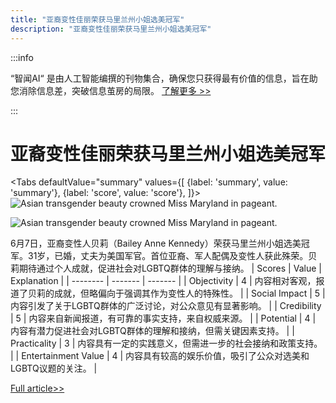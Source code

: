 ```yaml
---
title: "亚裔变性佳丽荣获马里兰州小姐选美冠军"
description: "亚裔变性佳丽荣获马里兰州小姐选美冠军"
---
```



:::info

“智闻AI“ 是由人工智能编撰的刊物集合，确保您只获得最有价值的信息，旨在助您消除信息差，突破信息茧房的局限。  [了解更多 >>](/)

:::

# 亚裔变性佳丽荣获马里兰州小姐选美冠军


<Tabs
	defaultValue="summary"
	values={[
	{label: 'summary', value: 'summary'},
	{label: 'score', value: 'score'},
]}>
<TabItem value="summary">
<img
  src="https://image.informedainews.com/2024/06/Soc-8Hy-1717983405-0.jpg"
  alt="Asian transgender beauty crowned Miss Maryland in pageant."
/>

<img
  src="https://image.informedainews.com/2024/06/Soc-6KS-1717983405-1.jpg"
  alt="Asian transgender beauty crowned Miss Maryland in pageant."
/>



6月7日，亚裔变性人贝莉（Bailey Anne Kennedy）荣获马里兰州小姐选美冠军。31岁，已婚，丈夫为美国军官。首位亚裔、军人配偶及变性人获此殊荣。贝莉期待通过个人成就，促进社会对LGBTQ群体的理解与接纳。
</TabItem>
<TabItem value="score">
	| Scores     | Value   | Explanation |
	| -------- | ------- | ------- |
	| Objectivity  | 4    | 内容相对客观，报道了贝莉的成就，但略偏向于强调其作为变性人的特殊性。    |
	| Social Impact | 5     | 内容引发了关于LGBTQ群体的广泛讨论，对公众意见有显著影响。    |
	| Credibility    | 5    | 内容来自新闻报道，有可靠的事实支持，来自权威来源。    |
	| Potential    | 4    | 内容有潜力促进社会对LGBTQ群体的理解和接纳，但需关键因素支持。    |
	| Practicality    | 3    | 内容具有一定的实践意义，但需进一步的社会接纳和政策支持。    |
	| Entertainment Value    | 4    | 内容具有较高的娱乐价值，吸引了公众对选美和LGBTQ议题的关注。    |
</TabItem>
</Tabs>

[Full article>>](https://www.cnbeta.com.tw/articles/movie/1434183.htm)
